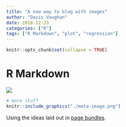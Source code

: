 ```yaml
---
title: "A new way to blog with images"
author: "Davis Vaughan"
date: 2018-12-23
categories: ["R"]
tags: ["R Markdown", "plot", "regression"]
---
```


```r
knitr::opts_chunk$set(collapse = TRUE)
```

# R Markdown

![](./meta-image.png)

```r
# more stuff
knitr::include_graphics("./meta-image.png")
```

Using the ideas laid out in [page bundles](https://gohugo.io/content-management/page-bundles/).
